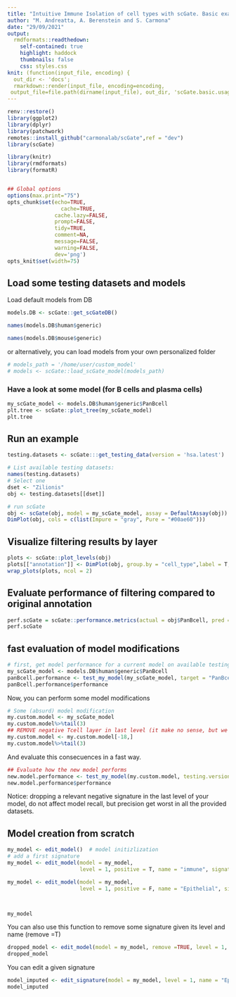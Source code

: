 ```yaml
---
title: "Intuitive Immune Isolation of cell types with scGate. Basic examples"
author: "M. Andreatta, A. Berenstein and S. Carmona"
date: "29/09/2021"
output:
  rmdformats::readthedown:
    self-contained: true
    highlight: haddock
    thumbnails: false
    css: styles.css
knit: (function(input_file, encoding) {
  out_dir <- 'docs';
  rmarkdown::render(input_file, encoding=encoding,
 output_file=file.path(dirname(input_file), out_dir, 'scGate.basic.usage.html'))})
---
```



```r
renv::restore()
library(ggplot2)
library(dplyr)
library(patchwork)
remotes::install_github("carmonalab/scGate",ref = "dev")
library(scGate)
```


```r
library(knitr)
library(rmdformats)
library(formatR)


## Global options
options(max.print="75")
opts_chunk$set(echo=TRUE,
	             cache=TRUE,
               cache.lazy=FALSE,
               prompt=FALSE,
               tidy=TRUE,
               comment=NA,
               message=FALSE,
               warning=FALSE,
               dev='png')
opts_knit$set(width=75)

```




## Load some testing datasets and models

Load default models from DB
```r
models.DB <- scGate::get_scGateDB()

names(models.DB$human$generic)

names(models.DB$mouse$generic)

```

or alternatively, you can load models from your own personalized folder
```r
# models_path = '/home/user/custom_model'
# models <- scGate::load_scGate_model(models_path) 
```

### Have a look at some model (for B cells and plasma cells)
```r
my_scGate_model <- models.DB$human$generic$PanBcell
plt.tree <- scGate::plot_tree(my_scGate_model)
plt.tree
```



## Run an example
```r
testing.datasets <- scGate:::get_testing_data(version = 'hsa.latest')
```

```r
# List available testing datasets:
names(testing.datasets)
# Select one
dset <- "Zilionis"
obj <- testing.datasets[[dset]]
```


```r
# run scGate
obj <- scGate(obj, model = my_scGate_model, assay = DefaultAssay(obj))
DimPlot(obj, cols = c(list(Impure = "gray", Pure = "#00ae60")))
```

## Visualize filtering results by layer

```r
plots <- scGate::plot_levels(obj)
plots[["annotation"]] <- DimPlot(obj, group.by = "cell_type",label = T, repel =T,label.size = 3) + ggtitle("Author's manual annot") + NoLegend() 
wrap_plots(plots, ncol = 2)
```

## Evaluate performance of filtering compared to original annotation
```r
perf.scGate = scGate::performance.metrics(actual = obj$PanBcell, pred = obj$is.pure== "Pure")
perf.scGate
```

## fast evaluation of model modifications
```r
# first, get model performance for a current model on available testing data
my_scGate_model <- models.DB$human$generic$PanBcell
panBcell.performance <- test_my_model(my_scGate_model, target = "PanBcell")
panBcell.performance$performance
```

Now, you can perform some model modifications
```r
# Some (absurd) model modification
my.custom.model <- my_scGate_model
my.custom.model%>%tail(3)
## REMOVE negative Tcell layer in last level (it make no sense, but we do it only for demonstrative purposes)
my.custom.model <- my.custom.model[-18,]   
my.custom.model%>%tail(3)
```

And evaluate this consecuences in a fast way.
```r
## Evaluate how the new model performs
new.model.performance <- test_my_model(my.custom.model, testing.version = 'hsa.latest',target = "PanBcell",PLOT = F)
new.model.performance$performance  

```
Notice: dropping a relevant negative signature in the last level of your model, do not affect model recall, but precision get worst in all the provided datasets.


## Model creation from scratch
```r
my_model <- edit_model()  # model initizlization
# add a first signature
my_model <- edit_model(model = my_model, 
                       level = 1, positive = T, name = "immune", signature = c("PTPRC"))

my_model <- edit_model(model = my_model, 
                       level = 1, positive = F, name = "Epithelial", signature = c("CDH1","FLT1") )



my_model

```


You can also use this function to remove some signature given its level and name (remove =T)
```r
dropped_model <- edit_model(model = my_model, remove =TRUE, level = 1, name = "Epithelial")
dropped_model
```


You can edit a given signature 
```r
model_imputed <- edit_signature(model = my_model, level = 1, name = "Epithelial", signature = c("CDH1","FLT1"),method = "replace" )
model_imputed
```




